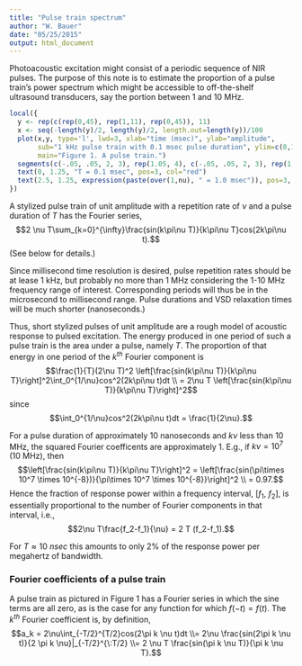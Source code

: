 ```yaml
---
title: "Pulse train spectrum"
author: "W. Bauer"
date: "05/25/2015"
output: html_document
---
```


Photoacoustic excitation might consist of a periodic sequence of NIR pulses. The purpose of this note is to estimate the proportion of a pulse train's power spectrum which might be accessible to off-the-shelf ultrasound transducers, say the portion between 1 and 10 MHz.

```r
local({
  y <- rep(c(rep(0,45), rep(1,11), rep(0,45)), 11)
  x <- seq(-length(y)/2, length(y)/2, length.out=length(y))/100
  plot(x,y, type='l', lwd=3, xlab="time (msec)", ylab="amplitude", 
       sub="1 kHz pulse train with 0.1 msec pulse duration", ylim=c(0,1.5),
       main="Figure 1. A pulse train.")
  segments(c(-.05, .05, 2, 3), rep(1.05, 4), c(-.05, .05, 2, 3), rep(1.25, 4), col="red")
  text(0, 1.25, "T = 0.1 msec", pos=3, col="red")
  text(2.5, 1.25, expression(paste(over(1,nu), " = 1.0 msec")), pos=3, col="red")
})
```

A stylized pulse train of unit amplitude with a repetition rate of $\nu$ and a pulse duration of $T$ has the Fourier series,$$2 \nu T\sum_{k=0}^{\infty}\frac{sin(k\pi\nu T)}{k\pi\nu T}cos(2k\pi\nu t).$$(See below for details.)

Since millisecond time resolution is desired, pulse repetition rates should be at lease 1 kHz, but probably no more than 1 MHz considering the 1-10 MHz frequency range of interest. Corresponding periods will thus be in the microsecond to millisecond range. Pulse durations and VSD relaxation times will be much shorter (nanoseconds.)  

Thus, short stylized pulses of unit amplitude are a rough model of acoustic response to pulsed excitation. The energy produced in one period of such a pulse train is the area under a pulse, namely $T$. The proportion of that energy in one period of the $k^{th}$ Fourier component is$$\frac{1}{T}(2\nu T)^2 \left[\frac{sin(k\pi\nu T)}{k\pi\nu T}\right]^2\int_0^{1/\nu}cos^2(2k\pi\nu t)dt \\ = 2\nu T \left[\frac{sin(k\pi\nu T)}{k\pi\nu T}\right]^2$$since$$\int_0^{1/\nu}cos^2(2k\pi\nu t)dt = \frac{1}{2\nu}.$$

For a pulse duration of approximately 10 nanoseconds and $k\nu$ less than 10 MHz, the squared Fourier coefficents are approximately 1. E.g., if $k\nu = 10^7$ (10 MHz), then$$\left[\frac{sin(k\pi\nu T)}{k\pi\nu T}\right]^2 = \left[\frac{sin(\pi\times 10^7 \times 10^{-8})}{\pi\times 10^7 \times 10^{-8}}\right]^2 \\ = 0.97.$$Hence the fraction of response power within a frequency interval, $[f_1,\:f_2],$ is essentially proportional to the number of Fourier components in that interval, i.e.,$$2\nu T\frac{f_2-f_1}{\nu} = 2 T (f_2-f_1).$$

For $T \approx 10\:nsec$ this amounts to only 2% of the response power per megahertz of bandwidth. 

### Fourier coefficients of a pulse train

A pulse train as pictured in Figure 1 has a Fourier series in which the sine terms are all zero, as is the case for any function for which $f(-t) = f(t).$ The $k^{th}$ Fourier coefficient is, by definition,$$a_k = 2\nu\int_{-T/2}^{T/2}cos(2\pi k \nu t)dt \\= 2\nu \frac{sin(2\pi k \nu t)}{2 \pi k \nu}|_{-T/2}^{\:T/2} \\= 2 \nu T \frac{sin(\pi k \nu T)}{\pi k \nu T}.$$